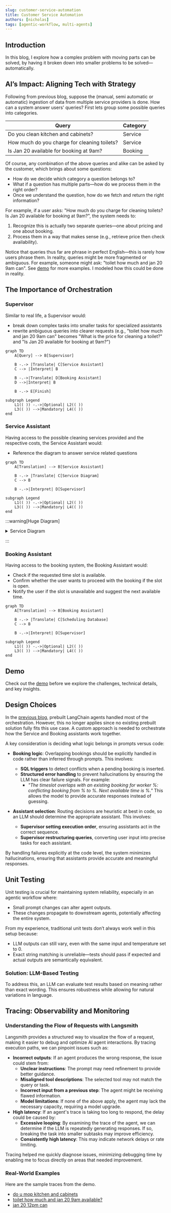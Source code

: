 ```yaml
---
slug: customer-service-automation
title: Customer Service Automation
authors: [nicholas]
tags: [agentic-workflow, multi-agents]
---
```



## Introduction

In this blog, I explore how a complex problem with moving parts can be solved, by having it broken down into smaller problems to be solved—automatically.

<!-- truncate -->

## AI’s Impact: Aligning Tech with Strategy

Following from previous blog, suppose the (manual, semi automatic or automatic) ingestion of data from multiple service providers is done. How can a system answer users' queries? First lets group some possible queries into categories.

| Query | Category |
|-------------------------------|------------------|
| Do you clean kitchen and cabinets? | Service |
| How much do you charge for cleaning toilets? | Service |
| Is Jan 20 available for booking at 9am? | Booking |

Of course, any combination of the above queries and alike can be asked by the customer, which brings about some questions:

- How do we decide which category a question belongs to?
- What if a question has multiple parts—how do we process them in the right order?
- Once we understand the question, how do we fetch and return the right information?

For example, if a user asks: "How much do you charge for cleaning toilets? Is Jan 20 available for booking at 9am?", the system needs to:
1. Recognize this is actually two separate queries—one about pricing and one about booking.
2. Process them in a way that makes sense (e.g., retrieve price then check availability).

Notice that queries thus far are phrase in perfect English—this is rarely how users phrase them. In reality, queries might be more fragmented or ambiguous. For example, someone might ask: "toilet how much and jan 20 9am can". See [demo](#demo) for more examples. I modeled how this could be done in reality.

## The Importance of Orchestration

### Supervisor

Similar to real life, a Supervisor would:

- break down complex tasks into smaller tasks for specialized assistants
- rewrite ambiguous queries into clearer requests (e.g., "toilet how much and jan 20 9am can" becomes "What is the price for cleaning a toilet?" and "Is Jan 20 available for booking at 9am?")

```mermaid
graph TD
    A[Query] --> B[Supervisor]

    B -.-> |Translate| C[Service Assistant]
    C --> |Interpret| B

    B -.->|Translate| D[Booking Assistant]
    D -->|Interpret| B

    B -.-> E[Finish]

subgraph Legend
    L1(( )) -.->|Optional| L2(( ))
    L3(( )) -->|Mandatory| L4(( ))
end
```

### Service Assistant

Having access to the possible cleaning services provided and the respective costs, the Service Assistant would:

- Reference the diagram to answer service related questions

```mermaid
graph TD
    A[Translation] --> B[Service Assistant]

    B -.-> |Translate| C[Service Diagram]
    C --> B

    B -.->|Interpret| D[Supervisor]

subgraph Legend
    L1(( )) -.->|Optional| L2(( ))
    L3(( )) -->|Mandatory| L4(( ))
end
```


:::warning[Huge Diagram]

<details>

  <summary>Service Diagram</summary>

```mermaid
flowchart LR
    A[Living Area & Bedroom Cleaning] --> B[Tasks]
    B -->|Dusting| C[Dust from top to bottom - $20]
    B -->|Dusting| D[Dust light fixtures and fans - $15]
    B -->|Dusting| E[Dust baseboards - $10]
    B -->|Blinds & Window Sills| F[Wipe blinds and window sills - $15]
    B -->|Vacuuming| G[Vacuum all floors - $25]
    B -->|Mopping| H[Mop hard surface flooring - $20]
    B -->|Trash| I[Empty trash bins - $10]
    B -->|Mirrors| J[Clean all mirrors - $15]
    B -->|Furniture| K[Clean furniture and decorative pieces - $30]
    B -->|Smudges| L[Remove all fingerprints and smudges - $10]
    B -->|Beds| M[Make beds - $20]
    B -->|Electronics| N[Dust electronics, lamps and lampshades - $20]
    B -->|Sanitize| O[Sanitize all remote controls and gaming equipment - $15]
    B -->|Tidy| P[Tidy electronic cables - $10]
    B -->|Tidy| Q[Tidy dressers - $15]
    B -->|Sanitize| R[Wipe and sanitise door knobs - $5]
    B -->|Sanitize| S[Wipe and sanitise light switches - $5]
    B -->|Recycling| T[Place recyclable items aside for public Recycling Bin - $5]

    A --> U[Kitchen Cleaning]
    U --> V[Tasks]
    V -->|Dusting| W[Dust from top to bottom - $20]
    V -->|Cleaning| X[Clean light fixtures and fans - $15]
    V -->|Sink & Countertop| Y[Clean sinks and counters - $25]
    V -->|Faucets & Drains| Z[Clean faucets and drains, remove any debris that could clog the drain - $20]
    V -->|Backsplash| AA[Wipe backsplash, remove grease and grime - $20]
    V -->|Cabinets| AB[Wipe all cabinets exterior - $15]
    V -->|Vacuum & Mop| AC[Vacuum and mop floors - $25]
    V -->|Stovetop & Hood| AD[Wipe stovetop and hood - $15]
    V -->|Appliance Cleaning| AE[Clean appliances exterior - $20]
    V -->|Fridge Cleaning| AF[Clean fridge exterior - $20]
    V -->|Trash| AG[Empty trash bins - $10]
    V -->|Recycling| AH[Place recyclable items aside for public Recycling Bin - $5]
    V -->|Blinds & Sills| AI[Wipe blinds and window sills - $15]
    V -->|Sanitize| AJ[Wipe and sanitise door knobs - $5]
    V -->|Sanitize| AK[Wipe and sanitise light switches - $5]

    A --> BATHROOM
    BATHROOM --> C[Tasks]
    C -->|Dusting| AL[Dust from top to bottom - $20]
    C -->|Light Fixtures| AM[Wipe light fixtures - $15]
    C -->|Blinds & Sills| AN[Wipe blinds and window sills - $15]
    C -->|Sink & Countertop| AO[Clean sink and countertops - $25]
    C -->|Mirrors| AP[Clean mirrors - $15]
    C -->|Faucets & Drains| AQ[Clean faucets and drains, remove any debris that could clog the drain - $20]
    C -->|Toilet| AR[Scrub toilet - $30]
    C -->|Floors| AS[Mop floors, scrub tiles if needed - $25]
    C -->|Shower| AT[Clean shower stall - $40]
    C -->|Bathtub| AU[Clean bathtub - $35]
    C -->|Shower Racks| AV[Wash shower racks - $10]
    C -->|Towels| AW[Fold and hang towels - $10]
    C -->|Fragrance| AX[Freshen toilets with fragrance - $5]
    C -->|Trash| AY[Empty trash bins - $10]
    C -->|Sanitize| AZ[Wipe and sanitise door knobs - $5]
    C -->|Sanitize| BA[Wipe and sanitise light switches - $5]
    C -->|Recycling| BB[Place recyclable items aside for public Recycling Bin - $5]
```

</details>

:::

### Booking Assistant

Having access to the booking system, the Booking Assistant would:

- Check if the requested time slot is available.
- Confirm whether the user wants to proceed with the booking if the slot is open.
- Notify the user if the slot is unavailable and suggest the next available time.

```mermaid
graph TD
    A[Translation] --> B[Booking Assistant]

    B -.-> |Translate| C[Scheduling Database]
    C --> B

    B -.->|Interpret| D[Supervisor]

subgraph Legend
    L1(( )) -.->|Optional| L2(( ))
    L3(( )) -->|Mandatory| L4(( ))
end
```

## Demo

Check out the [demo](https://nicholas-goh.com/use-cases/customer-service/ui) before we explore the challenges, technical details, and key insights.

<ReactPlayer playing controls url='/vid/customer-service/customer-service-automation.MOV' />

## Design Choices

In the [previous blog](/blog/etl-automation), prebuilt LangChain agents handled most of the orchestration. However, this no longer applies since no existing prebuilt solution fully fits this use case. A custom approach is needed to orchestrate how the Service and Booking assistants work together.

A key consideration is deciding what logic belongs in prompts versus code:

- **Booking logic**: Overlapping bookings should be explicitly handled in code rather than inferred through prompts. This involves:
  - **SQL triggers** to detect conflicts when a pending booking is inserted.
  - **Structured error handling** to prevent hallucinations by ensuring the LLM has clear failure signals. For example:
    - *"The timeslot overlaps with an existing booking for worker %: conflicting booking from % to %. Next available time is %."* This allows the model to provide accurate responses instead of guessing.

- **Assistant selection**: Routing decisions are heuristic at best in code, so an LLM should determine the appropriate assistant. This involves:
  - **Supervisor setting execution order**, ensuring assistants act in the correct sequence.
  - **Supervisor restructuring queries**, converting user input into precise tasks for each assistant.

By handling failures explicitly at the code level, the system minimizes hallucinations, ensuring that assistants provide accurate and meaningful responses.

## Unit Testing

Unit testing is crucial for maintaining system reliability, especially in an agentic workflow where:

- Small prompt changes can alter agent outputs.
- These changes propagate to downstream agents, potentially affecting the entire system.

From my experience, traditional unit tests don’t always work well in this setup because:

- LLM outputs can still vary, even with the same input and temperature set to 0.
- Exact string matching is unreliable—tests should pass if expected and actual outputs are semantically equivalent.

### Solution: LLM-Based Testing

To address this, an LLM can evaluate test results based on meaning rather than exact wording. This ensures robustness while allowing for natural variations in language.

## Tracing: Observability and Monitoring

### Understanding the Flow of Requests with Langsmith

Langsmith provides a structured way to visualize the flow of a request, making it easier to debug and optimize AI agent interactions. By tracing execution paths, we can pinpoint issues such as:

- **Incorrect outputs**: If an agent produces the wrong response, the issue could stem from:
  - **Unclear instructions**: The prompt may need refinement to provide better guidance.
  - **Misaligned tool descriptions**: The selected tool may not match the query or task.
  - **Incorrect input from a previous step**: The agent might be receiving flawed information.
  - **Model limitations**: If none of the above apply, the agent may lack the necessary capacity, requiring a model upgrade.
- **High latency**: If an agent's trace is taking too long to respond, the delay could be caused by:
  - **Excessive looping**: By examining the trace of the agent, we can determine if the LLM is repeatedly generating responses. If so, breaking the task into smaller subtasks may improve efficiency.
  - **Consistently high latency**: This may indicate network delays or rate limiting.

Tracing helped me quickly diagnose issues, minimizing debugging time by enabling me to focus directly on areas that needed improvement.

### Real-World Examples

Here are the sample traces from the demo.

- [do u mop kitchen and cabinets](https://smith.langchain.com/public/7e8dd233-a875-48ec-a26c-6d5abab0d81e/r)
- [toilet how much and jan 20 9am available?](https://smith.langchain.com/public/b5221550-842c-4814-bbd1-952aeef47497/r)
- [jan 20 12pm can](https://smith.langchain.com/public/1b413373-1d00-4985-8c98-1d5f456c967f/r)
